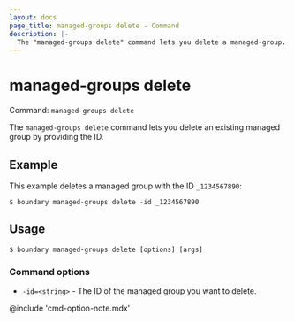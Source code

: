 ```yaml
---
layout: docs
page_title: managed-groups delete - Command
description: |-
  The "managed-groups delete" command lets you delete a managed-group.
---
```


# managed-groups delete

Command: `managed-groups delete`

The `managed-groups delete` command lets you delete an existing managed group by providing the ID.

## Example

This example deletes a managed group with the ID `_1234567890`:

```shell-session
$ boundary managed-groups delete -id _1234567890
```

## Usage

<CodeBlockConfig hideClipboard>

```shell-session
$ boundary managed-groups delete [options] [args]
```

</CodeBlockConfig>

### Command options

- `-id=<string>` - The ID of the managed group you want to delete.

@include 'cmd-option-note.mdx'